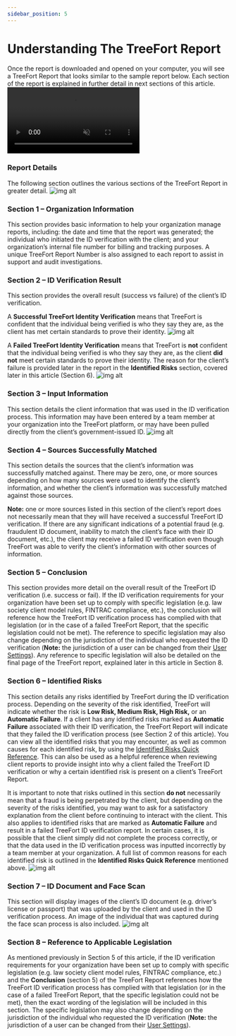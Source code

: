 ```yaml
---
sidebar_position: 5
---
```


# Understanding The TreeFort Report
Once the report is downloaded and opened on your computer, you will see a TreeFort Report that looks similar to the sample report below. Each section of the report is explained in further detail in next sections of this article.
<video autoplay="" controls="" loop="" muted="" src="https://treefort.tech/wp-content/uploads/2021/01/25-1.webm"></video>

### Report Details

The following section outlines the various sections of the TreeFort Report in greater detail.
![img alt](/img/getting-started/getting-started-15.png)

### Section 1 – Organization Information
This section provides basic information to help your organization manage reports, including: the date and time that the report was generated; the individual who initiated the ID verification with the client; and your organization’s internal file number for billing and tracking purposes. A unique TreeFort Report Number is also assigned to each report to assist in support and audit investigations.

### Section 2 – ID Verification Result
This section provides the overall result (success vs failure) of the client’s ID verification.

A **Successful TreeFort Identity Verification** means that TreeFort is confident that the individual being verified is who they say they are, as the client has met certain standards to prove their identity.
![img alt](/img/getting-started/validation-successful.png)

A **Failed TreeFort Identity Verification** means that TreeFort is **not** confident that the individual being verified is who they say they are, as the client **did not** meet certain standards to prove their identity. The reason for the client’s failure is provided later in the report in the **Identified Risks** section, covered later in this article (Section 6).
![img alt](/img/getting-started/validation-failed.png)

### Section 3 – Input Information
This section details the client information that was used in the ID verification process. This information may have been entered by a team member at your organization into the TreeFort platform, or may have been pulled directly from the client’s government-issued ID.
![img alt](/img/getting-started/input-information.png)

### Section 4 – Sources Successfully Matched
This section details the sources that the client’s information was successfully matched against. There may be zero, one, or more sources depending on how many sources were used to identify the client’s information, and whether the client’s information was successfully matched against those sources.

**Note:** one or more sources listed in this section of the client’s report does not necessarily mean that they will have received a successful TreeFort ID verification. If there are any significant indications of a potential fraud (e.g. fraudulent ID document, inability to match the client’s face with their ID document, etc.), the client may receive a failed ID verification even though TreeFort was able to verify the client’s information with other sources of information.

### Section 5 – Conclusion
This section provides more detail on the overall result of the TreeFort ID verification (i.e. success or fail). If the ID verification requirements for your organization have been set up to comply with specific legislation (e.g. law society client model rules, FINTRAC compliance, etc.), the conclusion will reference how the TreeFort ID verification process has complied with that legislation (or in the case of a failed TreeFort Report, that the specific legislation could not be met). The reference to specific legislation may also change depending on the jurisdiction of the individual who requested the ID verification (**Note:** the jurisdiction of a user can be changed from their [User Settings](/docs/account-setup-and-management/user-settings/)). Any reference to specific legislation will also be detailed on the final page of the TreeFort report, explained later in this article in Section 8.

### Section 6 – Identified Risks
This section details any risks identified by TreeFort during the ID verification process. Depending on the severity of the risk identified, TreeFort will indicate whether the risk is **Low Risk, Medium Risk, High Risk,** or an **Automatic Failure**. If a client has any identified risks marked as **Automatic Failure** associated with their ID verification, the TreeFort Report will indicate that they failed the ID verification process (see Section 2 of this article). You can view all the identified risks that you may encounter, as well as common causes for each identified risk, by using the [Identified Risks Quick Reference]((/docs/resources/user-settings/identified-risks-quick-reference/)). This can also be used as a helpful reference when reviewing client reports to provide insight into why a client failed the TreeFort ID verification or why a certain identified risk is present on a client’s TreeFort Report.

It is important to note that risks outlined in this section **do not** necessarily mean that a fraud is being perpetrated by the client, but depending on the severity of the risks identified, you may want to ask for a satisfactory explanation from the client before continuing to interact with the client. This also applies to identified risks that are marked as **Automatic Failure** and result in a failed TreeFort ID verification report. In certain cases, it is possible that the client simply did not complete the process correctly, or that the data used in the ID verification process was inputted incorrectly by a team member at your organization. A full list of common reasons for each identified risk is outlined in the **Identified Risks Quick Reference** mentioned above.
![img alt](/img/getting-started/identify-risk.png)

### Section 7 – ID Document and Face Scan
This section will display images of the client’s ID document (e.g. driver’s license or passport) that was uploaded by the client and used in the ID verification process. An image of the individual that was captured during the face scan process is also included.
![img alt](/img/getting-started/id-doc.png)


### Section 8 – Reference to Applicable Legislation
As mentioned previously in Section 5 of this article, if the ID verification requirements for your organization have been set up to comply with specific legislation (e.g. law society client model rules, FINTRAC compliance, etc.) and the **Conclusion** (section 5) of the TreeFort Report references how the TreeFort ID verification process has complied with that legislation (or in the case of a failed TreeFort Report, that the specific legislation could not be met), then the exact wording of the legislation will be included in this section. The specific legislation may also change depending on the jurisdiction of the individual who requested the ID verification (**Note:** the jurisdiction of a user can be changed from their [User Settings](/docs/account-setup-and-management/user-settings)).